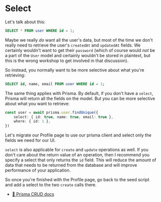 # Select

<EpicVideo url="https://www.epicweb.dev/workshops/data-modeling-deep-dive/querying-data/transitioning-to-real-database-with-prisma-api" />

Let's talk about this:

```sql
SELECT * FROM user WHERE id = 1;
```

Maybe we really _do_ want all the user's data, but most of the time we don't
really need to retrieve the user's `createdAt` and `updatedAt` fields. We
certainly wouldn't want to get their `password` (which of course would _not_ be
a part of the `User` model and certainly wouldn't be stored in plaintext, but
this is the wrong workshop to get involved in that discussion).

So instead, you normally want to be more selective about what you're retrieving:

```sql
SELECT id, name, email FROM user WHERE id = 1;
```

The same thing applies with Prisma. By default, if you don't have a `select`,
Prisma will return all the fields on the model. But you can be more selective
about what you want to retrieve:

```ts
const user = await prisma.user.findUnique({
	select: { id: true, name: true, email: true },
	where: { id: 1 },
})
```

Let's migrate our Profile page to use our prisma client and select only the
fields we need for our UI.

`select` is also applicable for `create` and `update` operations as well. If you
don't care about the return value of an operation, then I recommend you
specify a select that only returns the `id` field. This will reduce the amount
of data that needs to be returned from the database and will improve performance
of your application.

So once you're finished with the Profile page, go back to the seed script and
add a select to the two `create` calls there.

- [📜 Prisma CRUD docs](https://www.prisma.io/docs/concepts/components/prisma-client/crud#read)
